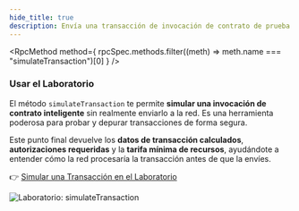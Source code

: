 ```yaml
---
hide_title: true
description: Envía una transacción de invocación de contrato de prueba
---
```



<RpcMethod
  method={
    rpcSpec.methods.filter((meth) => meth.name === "simulateTransaction")[0]
  }
/>

### Usar el Laboratorio

El método `simulateTransaction` te permite **simular una invocación de contrato inteligente** sin realmente enviarlo a la red. Es una herramienta poderosa para probar y depurar transacciones de forma segura.

Este punto final devuelve los **datos de transacción calculados**, **autorizaciones requeridas** y la **tarifa mínima de recursos**, ayudándote a entender cómo la red procesaría la transacción antes de que la envíes.

👉 [Simular una Transacción en el Laboratorio](https://lab.stellar.org/endpoints/rpc/simulate-transaction?$=network$id=testnet&label=Testnet&horizonUrl=https:////horizon-testnet.stellar.org&rpcUrl=https:////soroban-testnet.stellar.org&passphrase=Test%20SDF%20Network%20/;%20September%202015;;)

![Laboratorio: simulateTransaction](/assets/api/rpc/simulatetransaction.gif)
